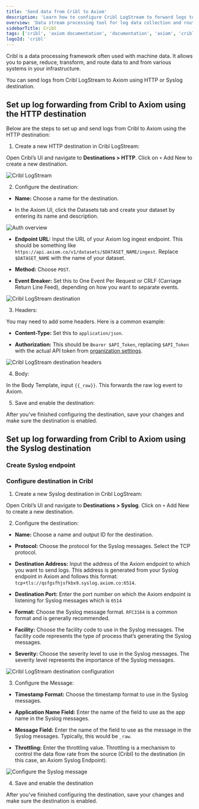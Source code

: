 ```yaml
---
title: 'Send data from Cribl to Axiom'
description: 'Learn how to configure Cribl LogStream to forward logs to Axiom using both HTTP and Syslog destinations.'
overview: 'Data stream processing tool for log data collection and routing'
sidebarTitle: Cribl
tags: ['cribl', 'axiom documentation', 'documentation', 'axiom', 'cribl logstream', 'log forwarding', 'http destination', 'syslog destination', 'log integration']
logoId: 'cribl'
---
```


Cribl is a data processing framework often used with machine data. It allows you to parse, reduce, transform, and route data to and from various systems in your infrastructure.

You can send logs from Cribl LogStream to Axiom using HTTP or Syslog destination.

## Set up log forwarding from Cribl to Axiom using the HTTP destination

Below are the steps to set up and send logs from Cribl to Axiom using the HTTP destination:

1. Create a new HTTP destination in Cribl LogStream:

Open Cribl’s UI and navigate to **Destinations > HTTP**. Click on `+` Add New to create a new destination.

<Frame caption="Cribl LogStream">
  <img src="/doc-assets/shots/new-destination-cribl1.png" alt="Cribl LogStream" />
</Frame>

2. Configure the destination:

- **Name:** Choose a name for the destination.

- In the Axiom UI, click the Datasets tab and create your dataset by entering its name and description.

<Frame caption="Auth overview">
  <img src="/doc-assets/shots/datasets-cribl.png" alt="Auth overview" />
</Frame>

- **Endpoint URL:** Input the URL of your Axiom log ingest endpoint. This should be something like `https://api.axiom.co/v1/datasets/$DATASET_NAME/ingest`. Replace `$DATASET_NAME` with the name of your dataset.

- **Method:** Choose `POST`.

- **Event Breaker:** Set this to One Event Per Request or CRLF (Carriage Return Line Feed), depending on how you want to separate events.

<Frame caption="Cribl LogStream destination">
  <img src="/doc-assets/shots/input-endpointurl-cribl-axiom.png" alt="Cribl LogStream destination" />
</Frame>

3. Headers:

You may need to add some headers. Here is a common example:

- **Content-Type:** Set this to `application/json`.

- **Authorization:** This should be `Bearer $API_Token`, replacing `$API_Token` with the actual API token from [organization settings](/reference/tokens).

<Frame caption="Cribl LogStream destination headers">
  <img src="/doc-assets/shots/header-http-cribl-axiom.png" alt="Cribl LogStream destination headers" />
</Frame>

4. Body:

In the Body Template, input `{{_raw}}`. This forwards the raw log event to Axiom.

5. Save and enable the destination:

After you've finished configuring the destination, save your changes and make sure the destination is enabled.

## Set up log forwarding from Cribl to Axiom using the Syslog destination

### Create Syslog endpoint


<SetUpEndpoint endpointName="Syslog" />

### Configure destination in Cribl

1. Create a new Syslog destination in Cribl LogStream:

Open Cribl’s UI and navigate to **Destinations > Syslog**. Click on `+` Add New to create a new destination.

2. Configure the destination:

- **Name:** Choose a name and output ID for the destination.

- **Protocol:** Choose the protocol for the Syslog messages. Select the TCP protocol.

- **Destination Address:** Input the address of the Axiom endpoint to which you want to send logs. This address is generated from your Syslog endpoint in Axiom and follows this format: `tcp+tls://qsfgsfhjsfkbx9.syslog.axiom.co:6514`.

- **Destination Port:** Enter the port number on which the Axiom endpoint is listening for Syslog messages which is `6514`

- **Format:** Choose the Syslog message format. `RFC3164` is a common format and is generally recommended.

- **Facility:** Choose the facility code to use in the Syslog messages. The facility code represents the type of process that’s generating the Syslog messages.

- **Severity:** Choose the severity level to use in the Syslog messages. The severity level represents the importance of the Syslog messages.

<Frame caption="Cribl LogStream destination configuration">
  <img src="/doc-assets/shots/cribl-output-syslog-1.png" alt="Cribl LogStream destination configuration" />
</Frame>

3. Configure the Message:

- **Timestamp Format:** Choose the timestamp format to use in the Syslog messages.

- **Application Name Field:** Enter the name of the field to use as the app name in the Syslog messages.

- **Message Field:** Enter the name of the field to use as the message in the Syslog messages. Typically, this would be `_raw`.

- **Throttling:** Enter the throttling value. Throttling is a mechanism to control the data flow rate from the source (Cribl) to the destination (in this case, an Axiom Syslog Endpoint).

<Frame caption="Configure the Syslog message">
  <img src="/doc-assets/shots/cribl-syslog-message.png" alt="Configure the Syslog message" />
</Frame>

4. Save and enable the destination

After you've finished configuring the destination, save your changes and make sure the destination is enabled.

